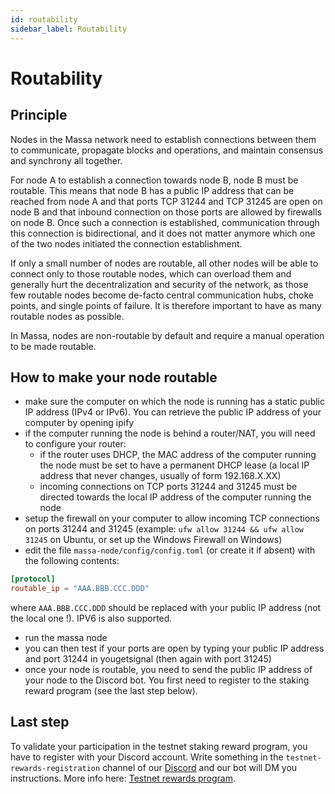 ```yaml
---
id: routability
sidebar_label: Routability
---
```


# Routability

## Principle

Nodes in the Massa network need to establish connections between them to communicate, propagate blocks and operations,
and maintain consensus and synchrony all together.

For node A to establish a connection towards node B, node B must be routable. This means that node B has a public IP
address that can be reached from node A and that ports TCP 31244 and TCP 31245 are open on node B and that inbound
connection on those ports are allowed by firewalls on node B. Once such a connection is established, communication
through this connection is bidirectional, and it does not matter anymore which one of the two nodes initiated the
connection establishment.

If only a small number of nodes are routable, all other nodes will be able to connect only to those routable nodes,
which can overload them and generally hurt the decentralization and security of the network, as those few routable nodes
become de-facto central communication hubs, choke points, and single points of failure. It is therefore important to
have as many routable nodes as possible.

In Massa, nodes are non-routable by default and require a manual operation to be made routable.

## How to make your node routable

- make sure the computer on which the node is running has a static public IP address (IPv4 or IPv6). You can retrieve the
public IP address of your computer by opening ipify
- if the computer running the node is behind a router/NAT, you will need to configure your router:
    - if the router uses DHCP, the MAC address of the computer running the node must be set to have a permanent DHCP
    lease (a local IP address that never changes, usually of form 192.168.X.XX)
    - incoming connections on TCP ports 31244 and 31245 must be directed towards the local IP address of the computer
    running the node
- setup the firewall on your computer to allow incoming TCP connections on ports 31244 and 31245 (example: `ufw allow
31244 && ufw allow 31245` on Ubuntu, or set up the Windows Firewall on Windows)
- edit the file `massa-node/config/config.toml` (or create it if absent) with the following contents:
``` toml
[protocol]
routable_ip = "AAA.BBB.CCC.DDD"
```
where `AAA.BBB.CCC.DDD` should be replaced with your public IP address (not the local one !). IPV6 is also supported.
- run the massa node
- you can then test if your ports are open by typing your public IP address and port 31244 in yougetsignal (then again
with port 31245)
- once your node is routable, you need to send the public IP address of your node to the Discord bot. You first need to
register to the staking reward program (see the last step below).

## Last step

To validate your participation in the testnet staking reward program, you have to register with your Discord account.
Write something in the `testnet-rewards-registration` channel of our [Discord](https://discord.com/invite/massa) and our
bot will DM you instructions. More info here: [Testnet rewards program](./rewards).
